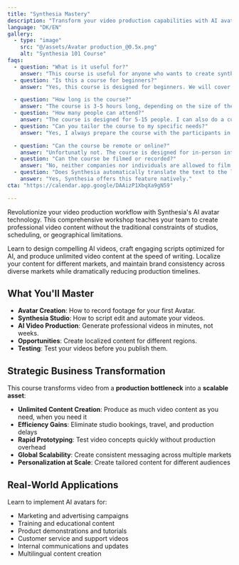 ```yaml
---
title: "Synthesia Mastery"
description: "Transform your video production capabilities with AI avatars."
language: "DK/EN"
gallery:
  - type: "image"
    src: "@/assets/Avatar production_@0.5x.png"
    alt: "Synthesia 101 Course"
faqs:
  - question: "What is it useful for?"
    answer: "This course is useful for anyone who wants to create synthetic content for their business."
  - question: "Is this a course for beginners?"
    answer: "Yes, this course is designed for beginners. We will cover the basics of scripting, avatar creation, script editing, and video production."

  - question: "How long is the course?"
    answer: "The course is 3-5 hours long, depending on the size of the group."
  - question: "How many people can attend?"
    answer: "The course is designed for 5-15 people. I can also do a custom workshop for your company."
  - question: "Can you tailor the course to my specific needs?"
    answer: "Yes, I always prepare the course with the participants in mind. The curriculum is adapted case-by-case to focus on your specific video creation goals and brand requirements."

  - question: "Can the course be remote or online?"
    answer: "Unfortunatly not. The course is designed for in-person interaction. Participants need to present and listen to generated audio."
  - question: "Can the course be filmed or recorded?"
    answer: "No, neither companies nor individuals are allowed to film or record the course. "
  - question: "Does Synthesia automatically translate the text to the language of the voice?"
    answer: "Yes, Synthesia offers this feature natively."
cta: "https://calendar.app.google/DAAizP1XbqXa9gN59"

---
```


Revolutionize your video production workflow with Synthesia's AI avatar technology. This comprehensive workshop teaches your team to create professional video content without the traditional constraints of studios, scheduling, or geographical limitations.

Learn to design compelling AI videos, craft engaging scripts optimized for AI, and produce unlimited video content at the speed of writing. 
Localize your content for different markets, and maintain brand consistency across diverse markets while dramatically reducing production timelines.

## What You'll Master

- **Avatar Creation**: How to record footage for your first Avatar.
- **Synthesia Studio**: How to script edit and automate your videos.
- **AI Video Production**: Generate professional videos in minutes, not weeks.
- **Opportunities**: Create localized content for different regions.
- **Testing**: Test your videos before you publish them. 

## Strategic Business Transformation

This course transforms video from a **production bottleneck** into a **scalable asset**:

- **Unlimited Content Creation**: Produce as much video content as you need, when you need it
- **Efficiency Gains**: Eliminate studio bookings, travel, and production delays
- **Rapid Prototyping**: Test video concepts quickly without production overhead
- **Global Scalability**: Create consistent messaging across multiple markets
- **Personalization at Scale**: Create tailored content for different audiences

## Real-World Applications

Learn to implement AI avatars for:
- Marketing and advertising campaigns
- Training and educational content
- Product demonstrations and tutorials
- Customer service and support videos
- Internal communications and updates
- Multilingual content creation


